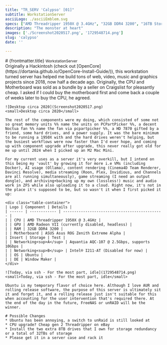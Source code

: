```yaml
---
title: "TR_SERV 'Calypso' [01]"
subtitle: WorkstationServer
asciiLogo: ./asciiEmblem.svg
specs: ["AMD Threadripper 1950X @ 3.4GHz", "32GB DDR4 3200", "16TB Storage", "2018 - Present"]
description: "The monster at heart"
images: ['./Screenshot2020517.png', '1729548714.png']
slug: 'calypso'
date: ''

---
```


<AsciiContainer Logo={Logo} Specs={frontmatter.specs} client:load />

<div class="slot-content">
	<div class="content-header">
		# {frontmatter.title}
		<small>WorkstationServer</small>
	</div>
	Originally a Hackintosh (check out [OpenCore](https://dortania.github.io/OpenCore-Install-Guide/)), this workstation turned server has helped me build tons of web, video, music and graphics projects since 2018, now half a decade ago. Originally, the CPU and Motherboard was sold as a bundle by a seller on Craigslist for pleasantly cheap. I asked if I could buy the motherboard first and come back a couple of weeks later to buy the CPU, he agreed.

	![Desktop circa 2020](Screenshot2020517.png)
	<small>Desktop circa 2020</small>

	The rest of the components were my doing, which consisted of some not so great memory units %% name the units on PCPartPicker %%, a decent Noctua fan %% name the fan via pcpartpicker %%, a HD 7870 gifted by a friend, some hard drives, and a power supply. It was the bare minimum to be running a 1950X with and the hard drives weren't helping, but the busiest workflows were now faster than I'd ever hope, and coming up with component upgrade after upgrade, this never really got old for me up until 2024 when I picked up an M2 Mac Mini.

	For my current uses as a server it's very overkill, but I intend on this being my 'vault' by growing it for more i.e VMs (including Docker), AI usage (Ollama), content rendering (Cinema4D Team Renderer, Davinci Resolve), media streaming (Roon, Plex, Invidious, and Channels are all running simultaneously), game streaming (I need an output dongle), and archiving+backing up my own (lossless!) music and audio work in ZFS while also uploading it to a cloud. Right now, it's not in the place it's supposed to be, but so wasn't it when I first picked it up:
	
	<div class="table-container">
	| Logo | Component | Details |
	| ------ | ------------ | --------------------------------------------- |
	| | CPU | AMD Threadripper 1950X @ 3.4GHz |
	| | GPU | AMD Radeon VII (currently disabled, headless) |
	| | RAM | 32GB DDR4 3200 |
	| | Motherboard | ASUS Asus ROG Zenith Extreme Alpha |
	| Insert | Storage | Test |
	| | Networking<sup>A</sup> | Aquantia AQC-107 @ 2.5Gbps, supports 10Gbps |
	| | Networking<sup>B</sup> | Intel® I211-AT (Disabled for now) |
	| | OS | Ubuntu |
	| | DE | Window Maker |
	</div>
	
	![Today, via ssh - For the most part, idle](1729548714.png)
	<small>Today, via ssh - For the most part, idle</small>
	
	Ubuntu is my temporary flavor of choice here. Although I love AUR and rolling release software, the purpose of this server is ultimately sit it and forget it, and a rolling release just isn't suitable for this when accounting for the user intervention that's required there. At the end of the day in the future, FreeNAS or unRAID will be the winner.

	# Possible Changes
	* Ubuntu has been annoying, a switch to unRaid is still looked at
	* CPU upgrade? Cheap gen 2 Threadripper on eBay
	* Install the two extra 8TB drives that I own for storage redundancy or a total of 32TBs of storage
	* Please get it in a server case and rack it

</div>